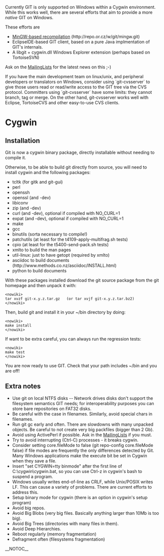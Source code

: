Currently GIT is only supported on Windows within a Cygwin environment. While this works well, there are several efforts that aim to provide a more <i>native</i> GIT on Windows.

These efforts are
* [http://repo.or.cz/w/git/mingw.git MinGW-based recompilation] (http://repo.or.cz/w/git/mingw.git)
* EclipseIDE-based GIT client, based on a pure Java implmentation of GIT's internals.
* A libgit + cygwin.dll Windows Explorer extension (perhaps based on TortoiseSVN)

Ask on the [[MailingLists]] for the latest news on this ;-)

If you have the main development team on linux/unix, and peripheral developers or translators on Windows, consider using `git-cvsserver` to give those users read or read/write access to the GIT tree via the CVS protocol. Committers using `git-cvsserver` have some limits: they cannot branch, tag or merge. On the other hand, git-cvsserver works well with Eclipse, TortoiseCVS and other easy-to-use CVS clients.

= Cygwin =
== Installation ==

Git is now a cygwin binary package, directly installable without needing to compile it.

Otherwise, to be able to build git directly from source, you will need to install cygwin and the following packages:

* tcltk (for gitk and git-gui)
* perl
* openssh
* openssl (and -dev)
* libiconv
* zip (and -dev)
* curl (and -dev), optional if compiled with NO_CURL=1
* expat (and -dev), optional if compiled with NO_CURL=1
* make
* gcc
* binutils (sorta necessary to compile!)
* patchutils (at least for the t4109-apply-multifrag.sh tests)
* cpio (at least for the t5400-send-pack.sh tests)
* xmlto to build the man pages
* util-linux: just to have getopt (required by xmlto)
* asciidoc to build documents (http://www.methods.co.nz/asciidoc/INSTALL.html)
* python to build documents

With these packages installed download the git source package from the git homepage and then unpack it with:

<pre><nowiki>
tar xvzf git-x.y.z.tar.gz   (or tar xvjf git-x.y.z.tar.bz2)
</nowiki></pre>

Then, build git and install it in your ~/bin directory by doing:

<pre><nowiki>
make install
</nowiki></pre>

If want to be extra careful, you can always run the regression tests:
<pre><nowiki>
make test
</nowiki></pre>

You are now ready to use GIT. Check that your path includes ~/bin and you are off!

== Extra notes ==

* Use git on local NTFS disks -- Network drives disks don't support the filesystem semantics GIT needs; for interoperability purposes you can store bare repositories on FAT32 disks.
* Be careful with the case in filenames. Similarly, avoid special chars in filenames. 
* Run git gc early and often. There are slowdowns with many unpacked objects. Be careful to not create very big packfiles (bigger than 2 Gb).
* Avoid using ActivePerl if possible. Ask in the [[MailingLists]] if you must.
* Try to avoid interrupting (Ctrl-C) processes - it breaks cygwin.
* Consider setting core.fileMode to false (git repo-config core.fileMode false) if file modes are frequently the only differences detected by Git.  Many Windows applications make the execute bit be set in Cygwin when they save a file.
* Insert "set CYGWIN=tty binmode" after the first line of C:\cygwin\cygwin.bat, so you can use Ctrl-z in cygwin's bash to suspend a program.
* Windows usually writes end-of-line as CRLF, while Unix/POSIX writes LF.  This can cause a variety of problems.  There are current efforts to address this.
* Setup binary mode for cygwin (there is an option in cygwin's setup program)
* Avoid big repos.
* Avoid Big Blobs (very big files. Basically anything larger than 10Mb is too big).
* Avoid Big Trees (directories with many files in them).
* Avoid Deep Hierarchies.
* Reboot regularly (memory fragmentation)
* Defragment often (filesystems fragmentation)

__NOTOC__